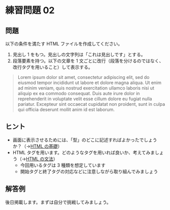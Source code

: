 # 練習問題 02

## 問題

以下の条件を満たす HTML ファイルを作成してください。

1. 見出し 1 をもつ。見出しの文字列は「これは見出しです」とする。
1. 段落要素を持つ。以下の文章を 1 文ごとに改行（段落を分けるのではなく、改行タグを用いること）して表示する。

> Lorem ipsum dolor sit amet, consectetur adipiscing elit, sed do eiusmod tempor incididunt ut labore et dolore magna aliqua. Ut enim ad minim veniam, quis nostrud exercitation ullamco laboris nisi ut aliquip ex ea commodo consequat. Duis aute irure dolor in reprehenderit in voluptate velit esse cillum dolore eu fugiat nulla pariatur. Excepteur sint occaecat cupidatat non proident, sunt in culpa qui officia deserunt mollit anim id est laborum.

## ヒント

-   画面に表示させるためには、「型」のどこに記述すればよかったでしょうか？（→[HTML の基礎](/docs/html/basis)）
-   HTML タグを用います。どのようなタグを用いれば良いか、考えてみましょう（→[HTML の文法](/docs/html/tags)）
    -   今回用いるタグは 3 種類を想定しています
    -   開始タグと終了タグの対応などに注意しながら取り組んでみましょう

## 解答例

後日掲載します。まずは自分で挑戦してみましょう。

